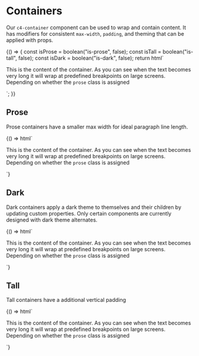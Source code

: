 
<Meta title="Components/Containers" decorators={[withKnobs]} />

# Containers

Our `c4-container` component can be used to wrap and contain content. It has
modifiers for consistent `max-width`, `padding`, and theming that can be applied with props.

<Preview>
  <Story name="Container">
    {() => {
      const isProse = boolean("is-prose", false);
      const isTall = boolean("is-tall", false);
      const isDark = boolean("is-dark", false);
      return html`
        <c4-container
          is-prose="${isProse}"
          is-tall="${isTall}"
          is-dark="${isDark}"
        >
          <p>
            This is the content of the container. As you can see when the text
            becomes very long it will wrap at predefined breakpoints on large
            screens. Depending on whether the <code>prose</code> class is
            assigned
          </p>
        </c4-container>
      `;
    }}
  </Story>
</Preview>

## Prose

Prose containers have a smaller max width for ideal paragraph line length.

<Preview>
  <Story name="Prose">
    {() => html`
      <c4-container is-prose="${true}">
        <p>
          This is the content of the container. As you can see when the text
          becomes very long it will wrap at predefined breakpoints on large
          screens. Depending on whether the <code>prose</code> class is assigned
        </p>
      </c4-container>
    `}
  </Story>
</Preview>

## Dark

Dark containers apply a dark theme to themselves and their children by updating
custom properties. Only certain components are currently designed with dark
theme alternates.

<Preview>
  <Story name="Dark">
    {() => html`
      <c4-container is-dark="${true}">
        <p>
          This is the content of the container. As you can see when the text
          becomes very long it will wrap at predefined breakpoints on large
          screens. Depending on whether the <code>prose</code> class is assigned
        </p>
      </c4-container>
    `}
  </Story>
</Preview>

## Tall

Tall containers have a additional vertical padding

<Preview>
  <Story name="Tall">
    {() => html`
      <c4-container is-tall="${true}">
        <p>
          This is the content of the container. As you can see when the text
          becomes very long it will wrap at predefined breakpoints on large
          screens. Depending on whether the <code>prose</code> class is assigned
        </p>
      </c4-container>
    `}
  </Story>
</Preview>
